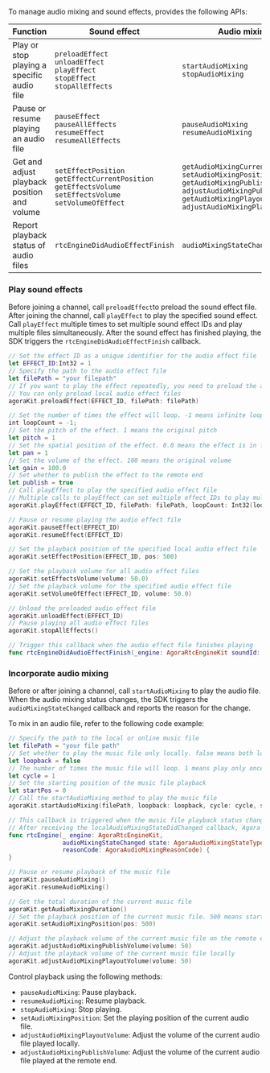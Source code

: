 To manage audio mixing and sound effects, <Vg k="VSDK"/> provides the following APIs:

| Function | Sound effect | Audio mixing |
|----------|--------------|-----------------------------|
| Play or stop playing a specific audio file     | `preloadEffect`<br/> `unloadEffect`<br/> `playEffect`<br/> `stopEffect`<br/> `stopAllEffects`  | `startAudioMixing`<br/> `stopAudioMixing`       |
| Pause or resume playing an audio file          | `pauseEffect`<br/> `pauseAllEffects`<br/> `resumeEffect`<br/> `resumeAllEffects` | `pauseAudioMixing`<br/> `resumeAudioMixing`    |
| Get and adjust playback position and volume   | `setEffectPosition`<br/> `getEffectCurrentPosition`<br/> `getEffectsVolume`<br/> `setEffectsVolume`<br/> `setVolumeOfEffect` | `getAudioMixingCurrentPosition`<br/> `setAudioMixingPosition`<br/> `getAudioMixingPublishVolume`<br/> `adjustAudioMixingPublishVolume`<br/> `getAudioMixingPlayoutVolume`<br/> `adjustAudioMixingPlayoutVolume` |
| Report playback status of audio files          | `rtcEngineDidAudioEffectFinish`                       | `audioMixingStateChanged`                    |

### Play sound effects

Before joining a channel, call `preloadEffect`to preload the sound effect file. After joining the channel, call `playEffect` to play the specified sound effect. Call `playEffect` multiple times to set multiple sound effect IDs and play multiple files simultaneously. After the sound effect has finished playing, the SDK triggers the `rtcEngineDidAudioEffectFinish` callback.

   ```swift
   // Set the effect ID as a unique identifier for the audio effect file
   let EFFECT_ID:Int32 = 1
   // Specify the path to the audio effect file
   let filePath = "your filepath"
   // If you want to play the effect repeatedly, you need to preload the audio effect file into memory. Do not preload if the file size is large
   // You can only preload local audio effect files
   agoraKit.preloadEffect(EFFECT_ID, filePath: filePath)

   // Set the number of times the effect will loop. -1 means infinite loop
   int loopCount = -1;
   // Set the pitch of the effect. 1 means the original pitch
   let pitch = 1
   // Set the spatial position of the effect. 0.0 means the effect is in front
   let pan = 1
   // Set the volume of the effect. 100 means the original volume
   let gain = 100.0
   // Set whether to publish the effect to the remote end
   let publish = true
   // Call playEffect to play the specified audio effect file
   // Multiple calls to playEffect can set multiple effect IDs to play multiple audio effect files simultaneously
   agoraKit.playEffect(EFFECT_ID, filePath: filePath, loopCount: Int32(loopCount), pitch: pitch, pan: pan, gain: gain, publish: publish)

   // Pause or resume playing the audio effect file
   agoraKit.pauseEffect(EFFECT_ID)
   agoraKit.resumeEffect(EFFECT_ID)

   // Set the playback position of the specified local audio effect file
   agoraKit.setEffectPosition(EFFECT_ID, pos: 500)

   // Set the playback volume for all audio effect files
   agoraKit.setEffectsVolume(volume: 50.0)
   // Set the playback volume for the specified audio effect file
   agoraKit.setVolumeOfEffect(EFFECT_ID, volume: 50.0)

   // Unload the preloaded audio effect file
   agoraKit.unloadEffect(EFFECT_ID)
   // Pause playing all audio effect files
   agoraKit.stopAllEffects()

   // Trigger this callback when the audio effect file finishes playing
   func rtcEngineDidAudioEffectFinish(_engine: AgoraRtcEngineKit soundId: soundId)
   ```

### Incorporate audio mixing

Before or after joining a channel, call `startAudioMixing` to play the audio file. When the audio mixing status changes, the SDK triggers the `audioMixingStateChanged` callback and reports the reason for the change. 

To mix in an audio file, refer to the following code example:

```swift
// Specify the path to the local or online music file
let filePath = "your file path"
// Set whether to play the music file only locally. false means both local and remote users can hear the music file
let loopback = false
// The number of times the music file will loop. 1 means play only once
let cycle = 1
// Set the starting position of the music file playback
let startPos = 0
// Call the startAudioMixing method to play the music file
agoraKit.startAudioMixing(filePath, loopback: loopback, cycle: cycle, startPos: startPos)

// This callback is triggered when the music file playback status changes
// After receiving the localAudioMixingStateDidChanged callback, Agora recommends calling other music mixing APIs, such as pauseAudioMixing or getAudioMixingDuration
func rtcEngine(_ engine: AgoraRtcEngineKit,
               audioMixingStateChanged state: AgoraAudioMixingStateType,
               reasonCode: AgoraAudioMixingReasonCode) {
}

// Pause or resume playback of the music file
agoraKit.pauseAudioMixing()
agoraKit.resumeAudioMixing()

// Get the total duration of the current music file
agoraKit.getAudioMixingDuration()
// Set the playback position of the current music file. 500 means start playing from 500 ms into the music file
agoraKit.setAudioMixingPosition(pos: 500)

// Adjust the playback volume of the current music file on the remote end
agoraKit.adjustAudioMixingPublishVolume(volume: 50)
// Adjust the playback volume of the current music file locally
agoraKit.adjustAudioMixingPlayoutVolume(volume: 50)
```

Control playback using the following methods:

- `pauseAudioMixing`: Pause playback.
- `resumeAudioMixing`: Resume playback.
- `stopAudioMixing`: Stop playing.
- `setAudioMixingPosition`: Set the playing position of the current audio file.
- `adjustAudioMixingPlayoutVolume`: Adjust the volume of the current audio file played locally.
- `adjustAudioMixingPublishVolume`: Adjust the volume of the current audio file played at the remote end.